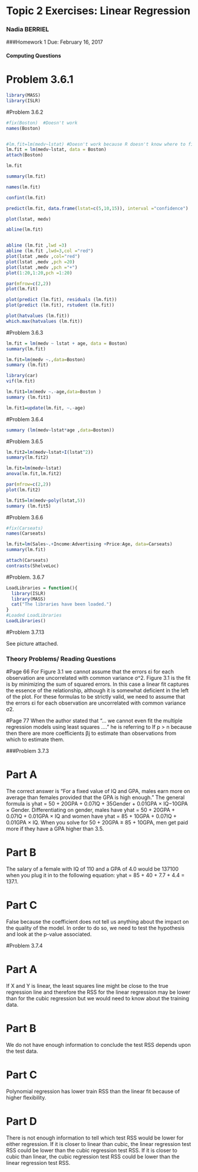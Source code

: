 # Topic 2 Exercises: Linear Regression

### Nadia BERRIEL

###Homework 1 Due: February 16, 2017

#### Computing Questions

# Problem 3.6.1
```r
library(MASS)
library(ISLR)
```

#Problem 3.6.2
```r

#fix(Boston)  #Doesn't work
names(Boston)


#lm.fit=lm(medv~lstat) #Doesn't work because R doesn't know where to find the variables.
lm.fit = lm(medv~lstat, data = Boston)
attach(Boston)

lm.fit

summary(lm.fit)

names(lm.fit)

confint(lm.fit)

predict(lm.fit, data.frame(lstat=c(5,10,15)), interval ="confidence")

plot(lstat, medv)

abline(lm.fit)


abline (lm.fit ,lwd =3)
abline (lm.fit ,lwd=3,col ="red")
plot(lstat ,medv ,col="red")
plot(lstat ,medv ,pch =20)
plot(lstat ,medv ,pch ="+")
plot(1:20,1:20,pch =1:20)

par(mfrow=c(2,2))
plot(lm.fit)

plot(predict (lm.fit), residuals (lm.fit))
plot(predict (lm.fit), rstudent (lm.fit))

plot(hatvalues (lm.fit))
which.max(hatvalues (lm.fit))

```

#Problem 3.6.3
```r
lm.fit = lm(medv ~ lstat + age, data = Boston)
summary(lm.fit)

lm.fit=lm(medv ~.,data=Boston)
summary (lm.fit)

library(car)
vif(lm.fit)

lm.fit1=lm(medv ~.-age,data=Boston )
summary (lm.fit1)

lm.fit1=update(lm.fit, ~.-age)
```

#Problem 3.6.4
```r
summary (lm(medv~lstat*age ,data=Boston))
```

#Problem 3.6.5
```r
lm.fit2=lm(medv~lstat+I(lstat^2))
summary(lm.fit2)

lm.fit=lm(medv~lstat)
anova(lm.fit,lm.fit2)

par(mfrow=c(2,2))
plot(lm.fit2)

lm.fit5=lm(medv~poly(lstat,5))
summary (lm.fit5)
```

#Problem 3.6.6
```r
#fix(Carseats)
names(Carseats)

lm.fit=lm(Sales~.+Income:Advertising +Price:Age, data=Carseats)
summary(lm.fit)

attach(Carseats)
contrasts(ShelveLoc)
```

#Problem. 3.6.7
```r
LoadLibraries = function(){
  library(ISLR)
  library(MASS)
  cat("The libraries have been loaded.")
}
#Loaded LoadLibraries
LoadLibraries()
```

#Problem 3.7.13

See picture attached. 

### Theory Problems/ Reading Questions

#Page 66
For Figure 3.1 we cannot assume that the errors εi for each observation are uncorrelated with common variance σ^2. Figure 3.1 is the fit is  by minimizing the sum of squared errors. In this case a linear fit captures the essence of the relationship, although it is somewhat deficient in the left of the plot. For these formulas to be strictly valid, we need to assume that the errors εi for each observation are uncorrelated with common variance σ2.

#Page 77
When the author stated that “... we cannot even fit the multiple regression models using least squares ….” he is referring to If p > n because then there are more coefficients βj to estimate than observations from which to estimate them.



###Problem 3.7.3

# Part A
The correct answer is "For a fixed value of IQ and GPA, males earn more on average than females provided that the GPA is high enough." The general formula is yhat = 50 + 20GPA + 0.07IQ + 35Gender + 0.01GPA × IQ−10GPA × Gender. Differentiating on gender, males have yhat = 50 + 20GPA + 0.07IQ + 0.01GPA × IQ and women have
yhat = 85 + 10GPA + 0.07IQ + 0.01GPA × IQ. When you solve for 50 + 20GPA ≥ 85 + 10GPA, men get paid more if they have a GPA higher than 3.5.

# Part B

The salary of a female with IQ of 110 and a GPA of 4.0 would be 137100 when you plug it in to the following equation: yhat = 85 + 40 + 7.7 + 4.4 = 137.1.

# Part C

False because the coefficient does not tell us anything about the impact on the quality of the model. In order to do so, we need to test the hypothesis and look at the p-value associated.


#Problem 3.7.4

# Part A

If X and Y is linear, the least squares line might be close to the true regression line and therefore the RSS for the linear regression may be lower than for the cubic regression but we would need to know about the training data.

# Part B

We do not have enough information to conclude the test RSS depends upon the test data.

# Part C

Polynomial regression has lower train RSS than the linear fit because of higher flexibility.

# Part D

There is not enough information to tell which test RSS would be lower for either regression. If it is closer to linear than cubic, the linear regression test RSS could be lower than the cubic regression test RSS. If it is closer to cubic than linear, the cubic regression test RSS could be lower than the linear regression test RSS.

